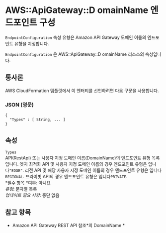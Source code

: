 # AWS::ApiGateway::D omainName 엔드포인트 구성

`EndpointConfiguration` 속성 유형은 Amazon API Gateway 도메인 이름의 엔드포인트 유형을 지정합니다.

`EndpointConfiguration` 은 AWS::ApiGateway::D omainName 리소스의 속성입니다.

## 통사론

AWS CloudFormation 템플릿에서 이 엔터티를 선언하려면 다음 구문을 사용합니다.

### JSON (영문)

```
{
  "Types" : [ String, ... ]
}
```

## 속성

`Types`  
API(RestApi) 또는 사용자 지정 도메인 이름(DomainName)의 엔드포인트 유형 목록입니다. 엣지 최적화 API 및 사용자 지정 도메인 이름의 경우 엔드포인트 유형은 입니다`"EDGE"`. 리전 API 및 해당 사용자 지정 도메인 이름의 경우 엔드포인트 유형은 입니다`REGIONAL`. 프라이빗 API의 경우 엔드포인트 유형은 입니다`PRIVATE`.  
*필수 항목 *여부: 아니요  
_유형_: 문자열 목록  
_업데이트 필요 사항_: 중단 없음

## 참고 항목

- Amazon API Gateway REST API 참조*의 DomainName *
